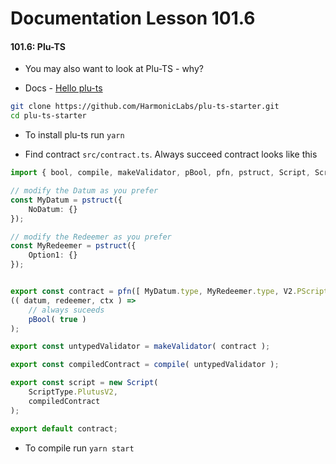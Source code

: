 # Documentation Lesson 101.6


#### 101.6: Plu-TS
- You may also want to look at Plu-TS - why?

- Docs - [Hello plu-ts](https://pluts.harmoniclabs.tech/docs/examples/Hello%20World)

```bash
git clone https://github.com/HarmonicLabs/plu-ts-starter.git
cd plu-ts-starter
```
- To install plu-ts run `yarn`

- Find contract `src/contract.ts`. Always succeed contract looks like this
```ts
import { bool, compile, makeValidator, pBool, pfn, pstruct, Script, ScriptType, V2 } from "@harmoniclabs/plu-ts";

// modify the Datum as you prefer
const MyDatum = pstruct({
    NoDatum: {}
});

// modify the Redeemer as you prefer
const MyRedeemer = pstruct({
    Option1: {}
});


export const contract = pfn([ MyDatum.type, MyRedeemer.type, V2.PScriptContext.type ],  bool)
(( datum, redeemer, ctx ) =>
    // always suceeds
    pBool( true )
);

export const untypedValidator = makeValidator( contract );

export const compiledContract = compile( untypedValidator );

export const script = new Script(
    ScriptType.PlutusV2,
    compiledContract
);

export default contract;
```

- To compile run `yarn start`



